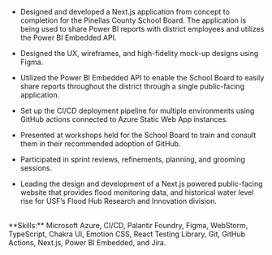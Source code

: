 - Designed and developed a Next.js application from concept to completion for the Pinellas County School Board. The application is being used to share Power BI reports with district employees and utilizes the Power BI Embedded API.

- Designed the UX, wireframes, and high-fidelity mock-up designs using Figma.

- Utilized the Power BI Embedded API to enable the School Board to easily share reports throughout the district through a single public-facing application.

- Set up the CI/CD deployment pipeline for multiple environments using GitHub actions connected to Azure Static Web App instances.

- Presented at workshops held for the School Board to train and consult them in their recommended adoption of GitHub.

- Participated in sprint reviews, refinements, planning, and grooming sessions.

- Leading the design and development of a Next.js powered public-facing website that provides flood monitoring data, and historical water level rise for USF’s Flood Hub Research and Innovation division.


<br />
**Skills:** Microsoft Azure, CI/CD, Palantir Foundry, Figma, WebStorm, TypeScript, Chakra UI, Emotion CSS, React Testing Library, Git, GitHub Actions, Next.js, Power BI Embedded, and Jira.
